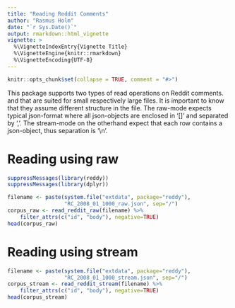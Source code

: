 ```yaml
---
title: "Reading Reddit Comments"
author: "Rasmus Holm"
date: "`r Sys.Date()`"
output: rmarkdown::html_vignette
vignette: >
  %\VignetteIndexEntry{Vignette Title}
  %\VignetteEngine{knitr::rmarkdown}
  %\VignetteEncoding{UTF-8}
---
```


```r
knitr::opts_chunk$set(collapse = TRUE, comment = "#>")
```

This package supports two types of read operations on Reddit comments. \code{read_reddit_raw} and \code{read_reddit_stream} that are suited for small respectively large files. It is important to know that they assume different structure in the file. The raw-mode expects typical json-format where all json-objects are enclosed in '[]' and separated by ','. The stream-mode on the otherhand expect that each row contains a json-object, thus separation is '\\n'.

# Reading using raw

```r
suppressMessages(library(reddy))
suppressMessages(library(dplyr))

filename <- paste(system.file("extdata", package="reddy"),
                  "RC_2008_01_1000_raw.json", sep="/")
corpus_raw <- read_reddit_raw(filename) %>%
    filter_attrs(c("id", "body"), negative=TRUE)
head(corpus_raw)
```

# Reading using stream

```r
filename <- paste(system.file("extdata", package="reddy"),
                  "RC_2008_01_1000_stream.json", sep="/")
corpus_stream <- read_reddit_stream(filename) %>%
    filter_attrs(c("id", "body"), negative=TRUE)
head(corpus_stream)
```
